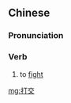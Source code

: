 ==Chinese==
{{zh-forms}}

===Pronunciation===
{{zh-pron
|c=daa2 gaau1
|cat=v
}}

===Verb===
{{zh-verb}}

# {{lb|zh|Cantonese}} to [[fight]]

[[mg:打交]]